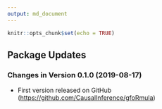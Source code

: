 ```yaml
---
output: md_document
---
```


```r
knitr::opts_chunk$set(echo = TRUE)
```

## Package Updates

### Changes in Version 0.1.0 (2019-08-17)
*  First version released on GitHub 
   ([https://github.com/CausalInference/gfoRmula](https://github.com/CausalInference/gfoRmula)) 

